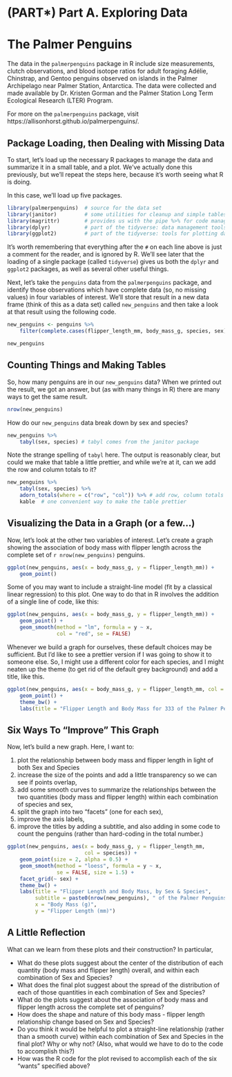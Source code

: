 # (PART\*) Part A. Exploring Data {-}

# The Palmer Penguins

The data in the `palmerpenguins` package in R include size measurements, clutch observations, and blood isotope ratios for adult foraging Adélie, Chinstrap, and Gentoo penguins observed on islands in the Palmer Archipelago near Palmer Station, Antarctica. The data were collected and made available by Dr. Kristen Gorman and the Palmer Station Long Term Ecological Research (LTER) Program.  

For more on the `palmerpenguins` package, visit https://allisonhorst.github.io/palmerpenguins/.

## Package Loading, then Dealing with Missing Data

To start, let's load up the necessary R packages to manage the data and summarize it in a small table, and a plot. We've actually done this previously, but we'll repeat the steps here, because it's worth seeing what R is doing.

In this case, we'll load up five packages.

```r
library(palmerpenguins)  # source for the data set
library(janitor)         # some utilities for cleanup and simple tables
library(magrittr)        # provides us with the pipe %>% for code management
library(dplyr)           # part of the tidyverse: data management tools
library(ggplot2)         # part of the tidyverse: tools for plotting data
```

It's worth remembering that everything after the `#` on each line above is just a comment for the reader, and is ignored by R. We'll see later that the loading of a single package (called `tidyverse`) gives us both the `dplyr` and `ggplot2` packages, as well as several other useful things.

Next, let's take the `penguins` data from the `palmerpenguins` package, and identify those observations which have complete data (so, no missing values) in four variables of interest. We'll store that result in a new data frame (think of this as a data set) called `new_penguins` and then take a look at that result using the following code.

```r
new_penguins <- penguins %>%
    filter(complete.cases(flipper_length_mm, body_mass_g, species, sex))

new_penguins
```

## Counting Things and Making Tables

So, how many penguins are in our `new_penguins` data? When we printed out the result, we got an answer, but (as with many things in R) there are many ways to get the same result.

```r
nrow(new_penguins)
```

How do our `new_penguins` data break down by sex and species?

```r
new_penguins %>% 
    tabyl(sex, species) # tabyl comes from the janitor package
```

Note the strange spelling of `tabyl` here. The output is reasonably clear, but could we make that table a little prettier, and while we're at it, can we add the row and column totals to it?

```r
new_penguins %>% 
    tabyl(sex, species) %>%
    adorn_totals(where = c("row", "col")) %>% # add row, column totals
    kable  # one convenient way to make the table prettier
```

## Visualizing the Data in a Graph (or a few...)

Now, let's look at the other two variables of interest. Let's create a graph showing the association of body mass with flipper length across the complete set of `r nrow(new_penguins)` penguins.

```r
ggplot(new_penguins, aes(x = body_mass_g, y = flipper_length_mm)) +
    geom_point() 
```

Some of you may want to include a straight-line model (fit by a classical linear regression) to this plot. One way to do that in R involves the addition of a single line of code, like this:

```r
ggplot(new_penguins, aes(x = body_mass_g, y = flipper_length_mm)) +
    geom_point() +
    geom_smooth(method = "lm", formula = y ~ x,
                col = "red", se = FALSE)
```

Whenever we build a graph for ourselves, these default choices may be sufficient. But I'd like to see a prettier version if I was going to show it to someone else. So, I might use a different color for each species, and I might neaten up the theme (to get rid of the default grey background) and add a title, like this.

```r
ggplot(new_penguins, aes(x = body_mass_g, y = flipper_length_mm, col = species)) +
    geom_point() + 
    theme_bw() + 
    labs(title = "Flipper Length and Body Mass for 333 of the Palmer Penguins")
```

## Six Ways To "Improve" This Graph

Now, let's build a new graph. Here, I want to:

1. plot the relationship between body mass and flipper length in light of both Sex and Species
2. increase the size of the points and add a little transparency so we can see if points overlap, 
3. add some smooth curves to summarize the relationships between the two quantities (body mass and flipper length) within each combination of species and sex,
4. split the graph into two "facets" (one for each sex),
5. improve the axis labels,
6. improve the titles by adding a subtitle, and also adding in some code to count the penguins (rather than hard-coding in the total number.)

```r
ggplot(new_penguins, aes(x = body_mass_g, y = flipper_length_mm, 
                         col = species)) +
    geom_point(size = 2, alpha = 0.5) + 
    geom_smooth(method = "loess", formula = y ~ x, 
                se = FALSE, size = 1.5) +
    facet_grid(~ sex) +
    theme_bw() + 
    labs(title = "Flipper Length and Body Mass, by Sex & Species",
         subtitle = paste0(nrow(new_penguins), " of the Palmer Penguins"),
         x = "Body Mass (g)", 
         y = "Flipper Length (mm)")
```

## A Little Reflection

What can we learn from these plots and their construction? In particular, 

- What do these plots suggest about the center of the distribution of each quantity (body mass and flipper length) overall, and within each combination of Sex and Species?
- What does the final plot suggest about the spread of the distribution of each of those quantities in each combination of Sex and Species?
- What do the plots suggest about the association of body mass and flipper length across the complete set of penguins? 
- How does the shape and nature of this body mass - flipper length relationship change based on Sex and Species?
- Do you think it would be helpful to plot a straight-line relationship (rather than a smooth curve) within each combination of Sex and Species in the final plot? Why or why not? (Also, what would we have to do to the code to accomplish this?)
- How was the R code for the plot revised to accomplish each of the six "wants" specified above?

